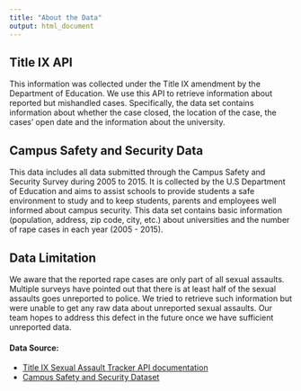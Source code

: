 ```yaml
---
title: "About the Data"
output: html_document
---
```


## Title IX API
This information was collected under the Title IX amendment by the Department of Education. We use this API to retrieve information about reported but mishandled cases. Specifically, the data set contains information about whether the case closed, the location of the case, the cases’ open date and the information about the university. 


## Campus Safety and Security Data
This data includes all data submitted through the Campus Safety and Security Survey during 2005 to 2015. It is collected by the U.S Department of Education and aims to assist schools to provide students a safe environment to study and to keep students, parents and employees well informed about campus security. This data set contains basic information (population, address, zip code, city, etc.) about universities and the number of rape cases in each year (2005 - 2015).


## Data Limitation
We aware that the reported rape cases are only part of all sexual assaults. Multiple surveys have pointed out that there is at least half of the sexual assaults goes unreported to police. We tried to retrieve such information but were unable to get any raw data about unreported sexual assaults. Our team hopes to address this defect in the future once we have sufficient unreported data. 


#### Data Source:  
- [Title IX Sexual Assault Tracker API documentation](https://projects.chronicle.com/titleix/api/v1/docs/)   
- [Campus Safety and Security Dataset](https://ope.ed.gov/campussafety/#/datafile/list)
